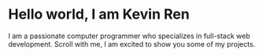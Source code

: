 # Hello world, I am Kevin Ren

I am a passionate computer programmer who specializes in full-stack web development. 
Scroll with me, I am excited to show you some of my projects.
